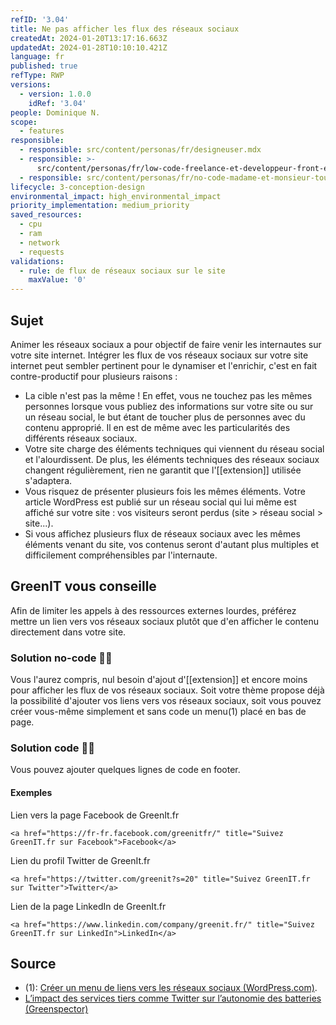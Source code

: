 ```yaml
---
refID: '3.04'
title: Ne pas afficher les flux des réseaux sociaux
createdAt: 2024-01-20T13:17:16.663Z
updatedAt: 2024-01-28T10:10:10.421Z
language: fr
published: true
refType: RWP
versions:
  - version: 1.0.0
    idRef: '3.04'
people: Dominique N.
scope:
  - features
responsible:
  - responsible: src/content/personas/fr/designeuser.mdx
  - responsible: >-
      src/content/personas/fr/low-code-freelance-et-developpeur-front-end-d-agences.mdx
  - responsible: src/content/personas/fr/no-code-madame-et-monsieur-tout-le-monde.mdx
lifecycle: 3-conception-design
environmental_impact: high_environmental_impact
priority_implementation: medium_priority
saved_resources:
  - cpu
  - ram
  - network
  - requests
validations:
  - rule: de flux de réseaux sociaux sur le site
    maxValue: '0'
---
```


## Sujet

Animer les réseaux sociaux a pour objectif de faire venir les internautes sur votre site internet.
Intégrer les flux de vos réseaux sociaux sur votre site internet peut sembler pertinent pour le dynamiser et l'enrichir, c'est en fait contre-productif pour plusieurs raisons :

- La cible n'est pas la même ! En effet, vous ne touchez pas les mêmes personnes lorsque vous publiez des informations sur votre site ou sur un réseau social, le but étant de toucher plus de personnes avec du contenu approprié. Il en est de même avec les particularités des différents réseaux sociaux.
- Votre site charge des éléments techniques qui viennent du réseau social et l'alourdissent. De plus, les éléments techniques des réseaux sociaux changent régulièrement, rien ne garantit que l'\[\[extension]] utilisée s'adaptera.
- Vous risquez de présenter plusieurs fois les mêmes éléments. Votre article WordPress est publié sur un réseau social qui lui même est affiché sur votre site : vos visiteurs seront perdus (site > réseau social > site...).
- Si vous affichez plusieurs flux de réseaux sociaux avec les mêmes éléments venant du site, vos contenus seront d'autant plus multiples et difficilement compréhensibles par l'internaute.

## GreenIT vous conseille

Afin de limiter les appels à des ressources externes lourdes, préférez mettre un lien vers vos réseaux sociaux plutôt que d'en afficher le contenu directement dans votre site.

### Solution no-code 🌱🌱

Vous l'aurez compris, nul besoin d'ajout d'\[\[extension]] et encore moins pour afficher les flux de vos réseaux sociaux.
Soit votre thème propose déjà la possibilité d'ajouter vos liens vers vos réseaux sociaux, soit vous pouvez créer vous-même simplement et sans code un menu(1) placé en bas de page.

### Solution code 🌱🌱

Vous pouvez ajouter quelques lignes de code en footer.

#### Exemples

Lien vers la page Facebook de GreenIt.fr

`<a href="https://fr-fr.facebook.com/greenitfr/" title="Suivez GreenIT.fr sur Facebook">Facebook</a>`

Lien du profil Twitter de GreenIt.fr

`<a href="https://twitter.com/greenit?s=20" title="Suivez GreenIT.fr sur Twitter">Twitter</a>`

Lien de la page LinkedIn de GreenIt.fr

`<a href="https://www.linkedin.com/company/greenit.fr/" title="Suivez GreenIT.fr sur LinkedIn">LinkedIn</a>`

## Source

- (1): [Créer un menu de liens vers les réseaux sociaux (WordPress.com)](https://wordpress.com/fr/support/menus/menu-de-liens-vers-les-reseaux-sociaux/#:~:text=prises%20en%20charge-,Comment%20configurer%20le%20menu%20de%20liens%20vers%20les%20r%C3%A9seaux%20sociaux,ou%20Ic%C3%B4nes%20de%20r%C3%A9seaux%20sociaux).
- [L’impact des services tiers comme Twitter sur l’autonomie des batteries (Greenspector)](https://greenspector.com/fr/limpact-des-services-tiers-comme-twitter-sur-lautonomie-des-batteries/)
